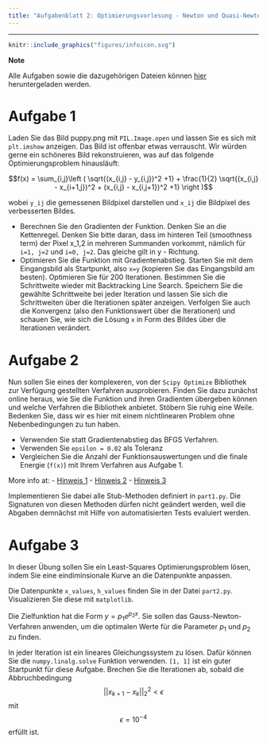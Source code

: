```yaml
---
title: "Aufgabenblatt 2: Optimierungsvorlesung - Newton und Quasi-Newton-Verfahren"
---
```


---------------------------------


:::: {#explaining .message-box }

::: {#note-exp .note-header}
```r
knitr::include_graphics("figures/infoicon.svg")
```
**Note**
:::
::: {#note-exp .note-body}

Alle Aufgaben sowie die dazugehörigen Dateien können [hier](http://bioinf.uni-freiburg.de/Lehre/Courses/latest/material/optimierung-uebung2.zip) heruntergeladen werden.

:::

::::

# Aufgabe 1

Laden Sie das Bild puppy.png mit `PIL.Image.open` und lassen Sie es sich mit `plt.imshow` anzeigen. Das Bild ist offenbar etwas verrauscht. Wir würden gerne ein schöneres Bild rekonstruieren, was auf das folgende Optimierungsproblem hinausläuft:

$$f(x) = \sum_{i,j}\left ( \sqrt{(x_{i,j} - y_{i,j})^2 +1} + \frac{1}{2} \sqrt{(x_{i,j} - x_{i+1,j})^2 + (x_{i,j} - x_{i,j+1})^2 +1} \right )$$

wobei `y_ij` die gemessenen Bildpixel darstellen und `x_ij` die Bildpixel des verbesserten Bildes.

- Berechnen Sie den Gradienten der Funktion. Denken Sie an die Kettenregel. Denken Sie bitte daran, dass im hinteren Teil (smoothness term) der Pixel x_1,2 in mehreren Summanden vorkommt, nämlich für `i=1, j=2` und `i=0, j=2`. Das gleiche gilt in y - Richtung.
- Optimieren Sie die Funktion mit Gradientenabstieg. Starten Sie mit dem Eingangsbild als Startpunkt, also `x=y` (kopieren Sie das Eingangsbild am besten). Optimieren Sie für 200 Iterationen. Bestimmen Sie die Schrittweite wieder mit Backtracking Line Search. Speichern Sie die gewählte Schrittweite bei jeder Iteration und lassen Sie sich die Schrittweiten über die Iterationen später anzeigen. Verfolgen Sie auch die Konvergenz (also den Funktionswert über die Iterationen) und schauen Sie, wie sich die Lösung `x` in Form des Bildes über die Iterationen verändert.


# Aufgabe 2

Nun sollen Sie eines der komplexeren, von der `Scipy Optimize` Bibliothek zur Verfügung gestellten Verfahren ausprobieren. Finden Sie dazu zunächst online heraus, wie Sie die Funktion und ihren Gradienten übergeben können und welche Verfahren die Bibliothek anbietet. Stöbern Sie ruhig eine Weile. Bedenken Sie, dass wir es hier mit einem nichtlinearen Problem ohne Nebenbedingungen zu tun haben.

- Verwenden Sie statt Gradientenabstieg das BFGS Verfahren.
- Verwenden Sie `epsilon = 0.02` als Toleranz
- Vergleichen Sie die Anzahl der Funktionsauswertungen und die finale Energie (`f(x)`) mit Ihrem Verfahren aus Aufgabe 1.

More info at:
- [Hinweis 1](https://scipy-lectures.org/advanced/mathematical_optimization/index.html#newton-and-quasi-newton-methods)
- [Hinweis 2](https://docs.scipy.org/doc/scipy-0.14.0/reference/generated/scipy.optimize.minimize.html)
- [Hinweis 3](https://stackoverflow.com/questions/37734430/how-to-use-scipy-optimize-minimize-function-when-you-want-to-compute-gradient-al)

Implementieren Sie dabei alle Stub-Methoden definiert in `part1.py`. Die Signaturen von diesen Methoden dürfen nicht geändert werden, weil die Abgaben demnächst mit Hilfe von automatisierten Tests evaluiert werden.

# Aufgabe 3

In dieser Übung sollen Sie ein Least-Squares Optimierungsproblem lösen, indem Sie eine eindiminsionale Kurve an die Datenpunkte anpassen.

Die Datenpunkte `x_values`, `h_values` finden Sie in der Datei `part2.py`.
Visualizieren Sie diese mit `matplotlib`.

Die Zielfunktion hat die Form $y=p_1e^{p_2x}$.
Sie sollen das Gauss-Newton-Verfahren anwenden, um die optimalen Werte für die Parameter $p_1$ und $p_2$ zu finden.

In jeder Iteration ist ein lineares Gleichungssystem zu lösen.
Dafür können Sie die `numpy.linalg.solve` Funktion verwenden.
`[1, 1]` ist ein guter Startpunkt für diese Aufgabe. Brechen Sie die Iterationen ab, sobald die Abbruchbedingung $$||x_{k+1}-x_k||_2^2<\epsilon$$ mit $$\epsilon=10^{-4}$$ erfüllt ist.
